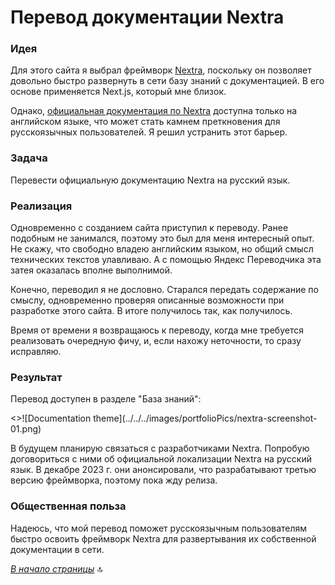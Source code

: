 
<a name="top-of-page"></a>

# Перевод документации Nextra

<Steps>

### Идея

Для этого сайта я выбрал фреймворк [Nextra](https://nextra.site), поскольку он позволяет довольно быстро развернуть в сети базу знаний с документацией. В его основе применяется Next.js, который мне близок.

Однако, [официальная документация по Nextra](https://nextra.site/docs) доступна только на английском языке, что может стать камнем преткновения для русскоязычных пользователей. Я решил устранить этот барьер.

### Задача

Перевести официальную документацию Nextra на русский язык.

### Реализация

Одновременно с созданием сайта приступил к переводу. Ранее подобным не занимался, поэтому это был для меня интересный опыт. Не скажу, что свободно владею английским языком, но общий смысл технических текстов улавливаю. А с помощью Яндекс Переводчика эта затея оказалась вполне выполнимой. 

Конечно, переводил я не дословно. Старался передать содержание по смыслу, одновременно проверяя описанные возможности при разработке этого сайта. В итоге получилось так, как получилось. 

Время от времени я возвращаюсь к переводу, когда мне требуется реализовать очередную фичу, и, если нахожу неточности, то сразу исправляю.

### Результат

Перевод доступен в разделе "База знаний":

<Cards num={2}>
  <Cards.Card image arrow title="Перейти к документации" href="../../knowledge-base/nextra/"
  >
    <>![Documentation theme](../../../images/portfolioPics/nextra-screenshot-01.png)</>
  </Cards.Card>
</Cards>

В будущем планирую связаться с разработчиками Nextra. Попробую договориться с ними об официальной локализации Nextra на русский язык. В декабре 2023 г. они анонсировали, что разрабатывают третью версию фреймворка, поэтому пока жду релиза.

### Общественная польза

Надеюсь, что мой перевод поможет русскоязычным пользователям быстро освоить фреймворк Nextra для развертывания их собственной документации в сети.

</Steps>

*[В начало страницы](#top-of-page)* 🔝